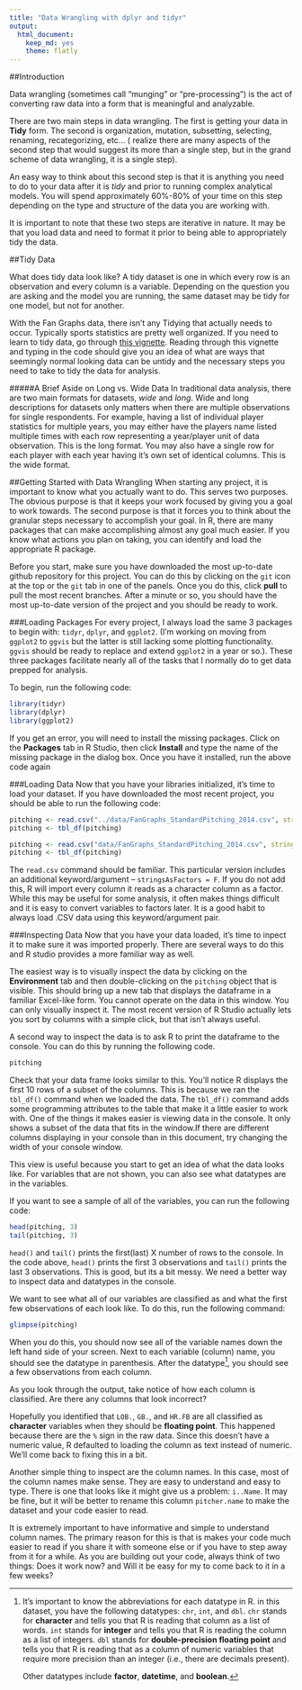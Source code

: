 ```yaml
---
title: "Data Wrangling with dplyr and tidyr"
output:
  html_document:
    keep_md: yes
    theme: flatly
---
```


##Introduction

Data wrangling (sometimes call "munging" or "pre-processing") is the act of converting raw data into a form that is meaningful and analyzable. 

There are two main steps in data wrangling. The first is getting your data in **Tidy** form. The second is organization, mutation, subsetting, selecting, renaming, recategorizing, etc... ( realize there are many aspects of the second step that would suggest its more than a single step, but in the grand scheme of data wrangling, it is a single step). 

An easy way to think about this second step is that it is anything you need to do to your data after it is *tidy* and prior to running complex analytical models. You will spend approximately 60%-80% of your time on this step depending on the type and structure of the data you are working with. 

It is important to note that these two steps are iterative in nature. It may be that you load data and need to format it prior to being able to appropriately tidy the data. 

##Tidy Data

What does tidy data look like? A tidy dataset is one in which every row is an observation and every column is a variable. Depending on the question you are asking and the model you are running, the same dataset may be tidy for one model, but not for another.

With the Fan Graphs data, there isn't any Tidying that actually needs to occur. Typically sports statistics are pretty well organized. If you need to learn to tidy data, go through [this vignette](http://cran.r-project.org/web/packages/tidyr/vignettes/tidy-data.html). Reading through this vignette and typing in the code should give you an idea of what are ways that seemingly normal looking data can be untidy and the necessary steps you need to take to tidy the data for analysis.

#####A Brief Aside on Long vs. Wide Data
In traditional data analysis, there are two main formats for datasets, *wide* and *long*. Wide and long descriptions for datasets only matters when there are multiple observations for single respondents. For example, having a list of individual player statistics for multiple years, you may either have the players name listed multiple times with each row representing a year/player unit of data observation. This is the long format. You may also have a single row for each player with each year having it's own set of identical columns. This is the wide format.

##Getting Started with Data Wrangling
When starting any project, it is important to know what you actually want to do. This serves two purposes. The obvious purpose is that it keeps your work focused by giving you a goal to work towards. The second purpose is that it forces you to think about the granular steps necessary to accomplish your goal. In R, there are many packages that can make accomplishing almost any goal much easier. If you know what actions you plan on taking, you can identify and load the appropriate R package.

Before you start, make sure you have downloaded the most up-to-date github repository for this project. You can do this by clicking on the `git` icon at the top or the `git` tab in one of the panels. Once you do this, click **pull** to pull the most recent branches. After a minute or so, you should have the most up-to-date version of the project and you should be ready to work.

###Loading Packages
For every project, I always load the same 3 packages to begin with: `tidyr`, `dplyr`, and `ggplot2`. (I'm working on moving from `ggplot2` to `ggvis` but the latter is still lacking some plotting functionality. `ggvis` should be ready to replace and extend `ggplot2` in a year or so.). These three packages facilitate nearly all of the tasks that I normally do to get data prepped for analysis.

To begin, run the following code:
```r
library(tidyr)
library(dplyr)
library(ggplot2)
```

If you get an error, you will need to install the missing packages. Click on the **Packages** tab in R Studio, then click **Install** and type the name of the missing package in the dialog box. Once you have it installed, run the above code again

###Loading Data
Now that you have your libraries initialized, it's time to load your dataset. If you have downloaded the most recent project, you should be able to run the following code:

```r
pitching <- read.csv("../data/FanGraphs_StandardPitching_2014.csv", stringsAsFactors = F)
pitching <- tbl_df(pitching)
```

```r
pitching <- read.csv("data/FanGraphs_StandardPitching_2014.csv", stringsAsFactors = F)
pitching <- tbl_df(pitching)
```

The `read.csv` command should be familiar. This particular version includes an additional keyword/argument -- `stringsAsFactors = F`. If you do not add this, R will import every column it reads as a character column as a factor. While this may be useful for some analysis, it often makes things difficult and it is easy to convert variables to factors later. It is a good habit to always load .CSV data using this keyword/argument pair.

###Inspecting Data
Now that you have your data loaded, it's time to inpect it to make sure it was imported properly. There are several ways to do this and R studio provides a more familiar way as well. 

The easiest way is to visually inspect the data by clicking on the **Environment** tab and then double-clicking on the `pitching` object that is visible. This should bring up a new tab that displays the dataframe in a familiar Excel-like form. You cannot operate on the data in this window. You can only visually inspect it. The most recent version of R Studio actually lets you sort by columns with a simple click, but that isn't always useful.

A second way to inspect the data is to ask R to print the dataframe to the console. You can do this by running the following code. 
```r
pitching
```
Check that your data frame looks similar to this. You'll notice R displays the first 10 rows of a subset of the columns. This is because we ran the `tbl_df()` command when we loaded the data. The `tbl_df()` command adds some programming attributes to the table that make it a little easier to work with. One of the things it makes easier is viewing data in the console. It only shows a subset of the data that fits in the window.If there are different columns displaying in your console than in this document, try changing the width of your console window.

This view is useful because you start to get an idea of what the data looks like. For variables that are not shown, you can also see what datatypes are in the variables.

If you want to see a sample of all of the variables, you can run the following code:
```r
head(pitching, 3)
tail(pitching, 3)
```

`head()` and `tail()` prints the first(last) X number of rows to the console. In the code above, `head()` prints the first 3 observations and `tail()` prints the last 3 observations. This is good, but its a bit messy. We need a better way to inspect data and datatypes in the console.

We want to see what all of our variables are classified as and what the first few observations of each look like. To do this, run the following command:

```r
glimpse(pitching)
```
When you do this, you should now see all of the variable names down the left hand side of your screen. Next to each variable (column) name, you should see the datatype in parenthesis. After the datatype[^1], you should see a few observations from each column.


[^1]: It's important to know the abbreviations for each datatype in R. in this dataset, you have the following datatypes: `chr`, `int`, and `dbl`. `chr` stands for **character** and tells you that R is reading that column as a list of words. `int` stands for **integer** and tells you that R is reading the column as a list of integers. `dbl` stands for **double-precision floating point** and tells you that R is reading that as a column of numeric variables that require more precision than an integer (i.e., there are decimals present).

    Other datatypes include **factor**, **datetime**, and **boolean**.

As you look through the output, take notice of how each column is classified. Are there any columns that look incorrect? 

Hopefully you identified that `LOB.`, `GB.`, and `HR.FB` are all classified as **character** variables when they should be **floating point**. This happened because there are the `%` sign in the raw data. Since this doesn't have a numeric value, R defaulted to loading the column as text instead of numeric. We'll come back to fixing this in a bit.

Another simple thing to inspect are the column names. In this case, most of the column names make sense. They are easy to understand and easy to type. There is one that looks like it might give us a problem: `i..Name`. It may be fine, but it will be better to rename this column `pitcher.name` to make the dataset and your code easier to read. 

It is extremely important to have informative and simple to understand column names. The primary reason for this is that is makes your code much easier to read if you share it with someone else or if you have to step away from it for a while. As you are building out your code, always think of two things: Does it work now? and Will it be easy for my to come back to it in a few weeks?
